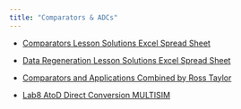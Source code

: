 ```yaml
---
title: "Comparators & ADCs"
---
```


- [Comparators Lesson Solutions Excel Spread Sheet](assets/b-Comparators.xlsx){download=""}

- [Data Regeneration Lesson Solutions Excel Spread Sheet](assets/cce-DataRegeneration.xlsx){download=""}

- [Comparators and Applications Combined by Ross Taylor](assets/a-Lesson-Comparators-combined.pdf){target="_blank"}

- [Lab8 AtoD Direct Conversion MULTISIM](assets/sc-Lab8-AtoDDirectConversion.ms14){download=""}



